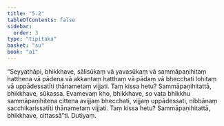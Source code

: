 ```yaml
---
title: "5.2"
tableOfContents: false
sidebar:
  order: 3
type: "tipitaka"
basket: "su"
book: "a1"
---
```



<DynamicBreadcrumb />

<Division number="42" book="a1">

<Paragraph number="89" book="a1">
“Seyyathāpi, bhikkhave, sālisūkaṃ vā yavasūkaṃ vā sammāpaṇihitaṃ hatthena vā pādena vā akkantaṃ hatthaṃ vā pādaṃ vā bhecchati lohitaṃ vā uppādessatīti ṭhānametaṃ vijjati. Taṃ kissa hetu? Sammāpaṇihitattā, bhikkhave, sūkassa. Evamevaṃ kho, bhikkhave, so vata bhikkhu sammāpaṇihitena cittena avijjaṃ bhecchati, vijjaṃ uppādessati, nibbānaṃ sacchikarissatīti ṭhānametaṃ vijjati. Taṃ kissa hetu? Sammāpaṇihitattā, bhikkhave, cittassā”ti.

</Paragraph>
</Division>

<Paragraph number="90" type="center" book="a1">
Dutiyaṃ.
</Paragraph>